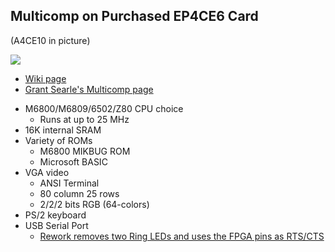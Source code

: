 == Multicomp on Purchased EP4CE6 Card ==

(A4CE10 in picture)

<img src="http://land-boards.com/blwiki/images/9/9a/P1715-CROPPED-720PX.jpg"></img>

* [http://land-boards.com/blwiki/index.php?title=A-C4E6_Cyclone_IV_FPGA_EP4CE6E22C8N_Development_Board Wiki page]
* [http://searle.x10host.com/Multicomp/index.html Grant Searle's Multicomp page]

* M6800/M6809/6502/Z80 CPU choice
** Runs at up to 25 MHz
* 16K internal SRAM
* Variety of ROMs
** M6800 MIKBUG ROM
** Microsoft BASIC
* VGA video
** ANSI Terminal
** 80 column 25 rows
** 2/2/2 bits RGB (64-colors)
* PS/2 keyboard
* USB Serial Port
** [http://land-boards.com/blwiki/index.php?title=A-C4E6_Cyclone_IV_FPGA_EP4CE6E22C8N_Development_Board#RTS.2FCTS_Rework Rework removes two Ring LEDs and uses the FPGA pins as RTS/CTS]
